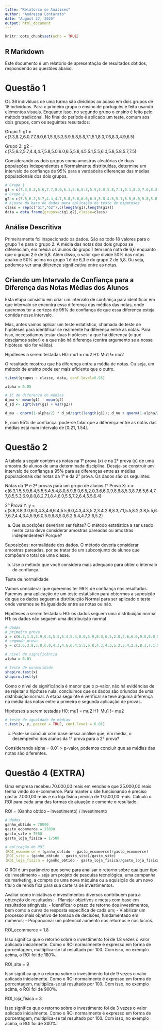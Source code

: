 ```yaml
---
title: "Relatório de Análises"
author: "Andressa Contarato"
date: "August 27, 2020"
output: html_document
---
```


```r
knitr::opts_chunk$set(echo = TRUE)
```

## R Markdown

Este documento é um relatório de apresentação de resultados obtidos, respondendo as questões abaixo.

# Questão 1

Os 36 indivíduos de uma turma são divididos ao acaso em dois grupos de 18 indivíduos. Para o primeiro grupo o ensino de português é feito usando elementos visuais. Enquanto isso, no segundo grupo o ensino é feito pelo método tradiiconal. No final do período é aplicado um teste, comum aos dois grupos, com os seguintes resultados:

Grupo 1: 
g1 = c(7.3,8.2,6.0,7.7,8.0,6.1,5.6,5.3,5.9,5.8,5.8,7.1,5.1,8.0,7.6,8.3,4.9,6.5)

Grupo 2: 
g2 = c(7.5,6.2,5.7,4.4,4.7,5.8,5.0,6.0,6.5,5.8,4.5,5.1,5.5,6.0,5.8,5.8,5.7,7.5)

Considerando os dois grupos como amostras aleatórias de duas populações independentes e Normalmente distribuídas, determine um intervalo de confiança de 95% para a verdadeira diferenças das médias populacionais dos dois grupos.


```r
# Grupo 1
g1 = c(7.3,8.2,6.0,7.7,8.0,6.1,5.6,5.3,5.9,5.8,5.8,7.1,5.1,8.0,7.6,8.3,4.9,6.5)
# Grupo 2
g2 = c(7.5,6.2,5.7,4.4,4.7,5.8,5.0,6.0,6.5,5.8,4.5,5.1,5.5,6.0,5.8,5.8,5.7,7.5)
# Ajuste da base de dados para aplicação do teste de hipoteses
class = rep(c("G1","G2"),c(length(g1),length(g1)))
data = data.frame(grupos=c(g1,g2),classe=class)
```

## Análise Descritiva

Primeiramente foi inspecionado os dados. São ao todo 18 valores para o grupo 1 e para o grupo 2. A média das notas dos dois grupos se diferenciam, em média os alunos do grupo 1 tem uma nota de 6,6 enquanto que o grupo 2 é de 5,8. Além disso, o valor que divide 50% das notas abaixo e 50% acima no grupo 1 é de 6,3 e do grupo 2 de 5,8. Ou seja, podemos ver uma diferença significativa entre as notas. 

## Criando um Intervalo de Confiança para a Diferença das Notas Médias dos Alunos

Esta etapa consistiu em criar um intervalo de confiança para identificar em que intervalo se encontra essa diferença das médias das notas, onde queremos ter a certeza de 95% de confiança de que essa diferença esteja contida nesse intervalo.

Mas, antes vamos aplicar um teste estatístico, chamado de teste de hipóteses para identificar se realmente há diferença entre as notas. Para isso, necessitamos testar duas hipóteses: a que há diferença (o que desejamos saber) e a que não há diferença (contra argumento se a nossa hipótese não for válida).

Hipóteses a serem testadas
H0: mu1 = mu2
H1: Mu1 != mu2

O resultado mostrou que há diferença entre a média de notas. Ou seja, um método de ensino pode ser mais eficiente que o outro.

```r
t.test(grupos ~ classe, data, conf.level=0.95)
```

```r
alpha = 0.05

# IC de diferenca de médias
d_mu <- mean(g1) - mean(g2)
d_sd <- sqrt(var(g1) + var(g2))

d_mu - qnorm(1-alpha/2) * d_sd/sqrt(length(g1)); d_mu + qnorm(1-alpha/2) * d_sd/sqrt(length(g1))
```

E, com 95% de confiança, pode-se falar que a diferença entre as notas das médias está num intervalo de [0.21, 1.54].

# Questão 2

A tabela a seguir contém as notas na 1° prova (x) e na 2° prova (y) de uma amostra de alunos de uma determinada disciplina. Deseja-se construir um intervalo de confiança a 95% para as diferenças entre as médias populacionais das notas da 1° e da 2° prova. Os dados são os seguintes:
  
Notas da 1ª e 2ª provas para um grupo de alunos
1° Prova X: 
x = c(6.3,1.5,5.9,6.4,5.5,5.4,5.4,8.0,5.9,8.0,6.5,2.0,3.6,6.0,9.8,6.8,5.3,8.7,6.5,6.4,7.7,8.5,5.3,6.9,8.0,8.2,7.1,8.4,6.0,5.5,7.2,6.4,5.5,6.4)

2° Prova Y: 
y = c(3.6,3.8,3.0,6.0,4.3,4.6,6.4,5.5,6.0,4.3,4.3,5.2,3.4,2.8,8.3,7.1,5.5,8.2,3.8,5.5,6.7,6.7,4.4,3.4,5.9,6.0,5.9,6.8,5.0,6.2,5.4,4.7,3.6,5.2)

a) Que suposições deveriam ser feitas? O método estatística a ser usado neste caso deve considerar amostras pareadas ou amostras independentes? Porque?

Suposições: normalidade dos dados.
O método deveria considerar amostras pareadas, por se tratar de um subconjunto de alunos que compõem o total de uma classe.

b) Use o método que você considera mais adequado para obter o intervalo de confiança.

Teste de normalidade

Vamos considerar que queremos ter 99% de confiança nos resultados. Faremos uma aplicação de um teste estatístico para obtermos a suposição de que os dados seguem a distribuição Normal para ser aplicado o teste onde veremos se há igualdade entre as notas ou não.

Hipóteses a serem testadas:
H0: os dados seguem uma distribuição normal
H1: os dados não seguem uma distribuição normal

```r
# dados
# primeira prova
x = c(6.3,1.5,5.9,6.4,5.5,5.4,5.4,8.0,5.9,8.0,6.5,2.0,3.6,6.0,9.8,6.8,5.3,8.7,6.5,6.4,7.7,8.5,5.3,6.9,8.0,8.2,7.1,8.4,6.0,5.5,7.2,6.4,5.5,6.4)
# segunda prova
y = c(3.6,3.8,3.0,6.0,4.3,4.6,6.4,5.5,6.0,4.3,4.3,5.2,3.4,2.8,8.3,7.1,5.5,8.2,3.8,5.5,6.7,6.7,4.4,3.4,5.9,6.0,5.9,6.8,5.0,6.2,5.4,4.7,3.6,5.2)

# nível de significância
alpha = 0.01

# teste de normalidade
shapiro.test(x)
shapiro.test(y)
```

Como o nível de significância é menor que o p-valor, não há evidências de se rejeitar
a hipótese nula, concluimos que os dados são oriundos de uma distribuição normal. A etapa seguinte é verificar se teve alguma diferença na média das notas entre a primeira e segunda aplicação de provas.

Hipóteses a serem testadas
H0: mu1 = mu2
H1: Mu1 != mu2

```r
# teste de igualdade de médias
t.test(x, y, paired = TRUE, conf.level = 0.01)
```

c) Pode-se concluir com base nessa análise que, em média, o desempenho dos alunos da 1° prova para a 2° prova?

Considerando alpha = 0.01 > p-valor, podemos concluir que as médias das notas são diferentes.

# Questão 4 (EXTRA)

Uma empresa recebeu 70.000,00 reais em vendas e que 25.000,00 reais tenha vindo do e-commerce. Para manter o site funcionando é preciso gastar 7.000,00 reais e na loja física precisa de 17.500,00 reais. Calculo o ROI para cada uma das formas de atuação e comente o resultado.

ROI = (Ganho obtido – Investimento) / Investimento

```r

# dados
ganho_obtido = 70000
gasto_ecommerce = 25000
gasto_site = 7000
gasto_loja_fisica = 17500

# aplicação do ROI
(ROI_ecommerce = (ganho_obtido - gasto_ecommerce)/gasto_ecommerce)
(ROI_site = (ganho_obtido - gasto_site)/gasto_site)
(ROI_loja_fisica = (ganho_obtido - gasto_loja_fisica)/gasto_loja_fisica)
```

O ROI é um parâmetro que serve para analisar o retorno sobre qualquer tipo de investimento – seja um projeto de pesquisa tecnológica, uma campanha de marketing, a compra de uma nova máquina ou a aquisição de um novo título de renda fixa para sua carteira de investimentos.

Avaliar como iniciativas e investimentos diversos contribuem para a obtenção de resultados;
- Planejar objetivos e metas com base em resultados atingíveis;
- Identificar o prazo de retorno dos investimentos, bem como a curva de resposta específica de cada um;
- Viabilizar um processo mais objetivo de tomada de decisões, fundamentado em números;
- Proporcionar um potencial aumento nos retornos e nos lucros.

ROI_ecommerce = 1.8

Isso significa que o retorno sobre o investimento foi de 1.8 vezes o valor aplicado
inicialmente. Como o ROI normalmente é expresso em forma de porcentagem, multiplica-se
tal resultado por 100. Com isso, no exemplo acima, o ROI foi de 180%.

ROI_site = 9

Isso significa que o retorno sobre o investimento foi de 9 vezes o valor aplicado
inicialmente. Como o ROI normalmente é expresso em forma de porcentagem, multiplica-se
tal resultado por 100. Com isso, no exemplo acima, o ROI foi de 900%.


ROI_loja_fisica = 3

Isso significa que o retorno sobre o investimento foi de 3 vezes o valor aplicado
inicialmente. Como o ROI normalmente é expresso em forma de porcentagem, multiplica-se
tal resultado por 100. Com isso, no exemplo acima, o ROI foi de 300%.
